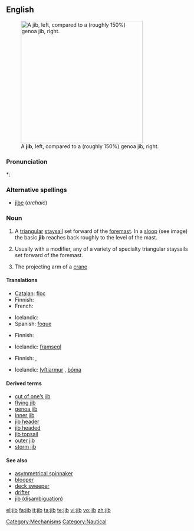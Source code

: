 ==English==
[[Image:Jib vs genoa.jpg|thumb|right|330px|A '''jib''', left, compared to a (roughly 150%) genoa jib, right.]]

===Pronunciation===
*: {{rhymes|ɪb}}

===Alternative spellings===
* [[jibe]] (''archaic'')

===Noun===
{{en-noun}}

# {{nautical}} A [[triangular]] [[staysail]] set forward of the [[foremast]]. In a [[sloop]] (see image) the basic '''jib''' reaches back roughly to the level of the mast.
# {{nautical}} Usually with a modifier, any of a variety of specialty triangular staysails set forward of the foremast.
# The projecting arm of a [[crane]]

====Translations====
{{trans-top|basic jib}}
* [[Catalan]]: [[floc]] {{m}}
* Finnish: {{t+|fi|fokka}}
* French: {{t+|fr|foc|m}}
{{trans-mid}}
* Icelandic: {{t-|is|fokka|f}}
* Spanish: [[foque]] {{m}}
{{trans-bottom}}

{{trans-top|any of a variety of triangular sails}}
* Finnish: {{t-|fi|keulapurje}}
{{trans-mid}}
* Icelandic: [[framsegl]] {{n}}
{{trans-bottom}}

{{trans-top|projecting arm of a crane}}
* Finnish: {{t-|fi|puomi}}, {{t|fi|jigi}}
{{trans-mid}}
* Icelandic: [[lyftiarmur]] {{m}}, [[bóma]] {{f}}
{{trans-bottom}}

====Derived terms====
* [[cut of one's jib|cut of one’s jib]]
* [[flying jib]]
* [[genoa jib]]
* [[inner jib]]
* [[jib header]]
* [[jib headed]]
* [[jib topsail]]
* [[outer jib]]
* [[storm jib]]

====See also====
* [[asymmetrical spinnaker]]
* [[blooper]]
* [[deck sweeper]]
* [[drifter]]
* [[jib (disambiguation)]]

[[Category:Mechanisms]]
[[Category:Nautical]]

[[el:jib]]
[[fa:jib]]
[[it:jib]]
[[ta:jib]]
[[te:jib]]
[[vi:jib]]
[[vo:jib]]
[[zh:jib]]